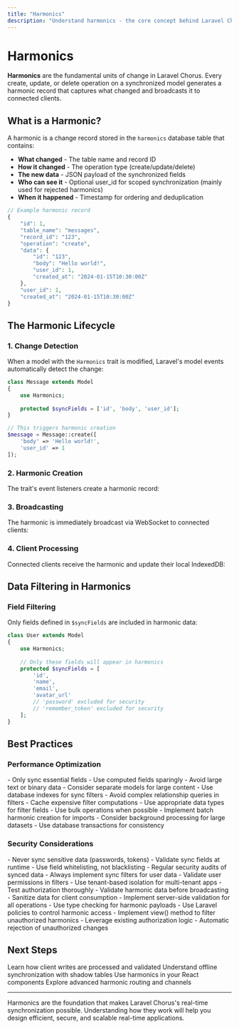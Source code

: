 ```yaml
---
title: "Harmonics"
description: "Understand harmonics - the core concept behind Laravel Chorus's real-time synchronization system."
---
```


# Harmonics

**Harmonics** are the fundamental units of change in Laravel Chorus. Every create, update, or delete operation on a synchronized model generates a harmonic record that captures what changed and broadcasts it to connected clients.
## What is a Harmonic?

A harmonic is a change record stored in the `harmonics` database table that contains:

- **What changed** - The table name and record ID
- **How it changed** - The operation type (create/update/delete)  
- **The new data** - JSON payload of the synchronized fields
- **Who can see it** - Optional user_id for scoped synchronization (mainly used for rejected harmonics)
- **When it happened** - Timestamp for ordering and deduplication

```php
// Example harmonic record
{
    "id": 1,
    "table_name": "messages",
    "record_id": "123",
    "operation": "create",
    "data": {
        "id": "123",
        "body": "Hello world!",
        "user_id": 1,
        "created_at": "2024-01-15T10:30:00Z"
    },
    "user_id": 1,
    "created_at": "2024-01-15T10:30:00Z"
}
```

## The Harmonic Lifecycle

### 1. Change Detection

When a model with the `Harmonics` trait is modified, Laravel's model events automatically detect the change:

```php
class Message extends Model
{
    use Harmonics;
    
    protected $syncFields = ['id', 'body', 'user_id'];
}

// This triggers harmonic creation
$message = Message::create([
    'body' => 'Hello world!',
    'user_id' => 1
]);
```

### 2. Harmonic Creation

The trait's event listeners create a harmonic record:

### 3. Broadcasting

The harmonic is immediately broadcast via WebSocket to connected clients:

### 4. Client Processing

Connected clients receive the harmonic and update their local IndexedDB:

## Data Filtering in Harmonics

### Field Filtering

Only fields defined in `$syncFields` are included in harmonic data:

```php
class User extends Model
{
    use Harmonics;
    
    // Only these fields will appear in harmonics
    protected $syncFields = [
        'id',
        'name', 
        'email',
        'avatar_url'
        // 'password' excluded for security
        // 'remember_token' excluded for security
    ];
}
```

## Best Practices

### Performance Optimization

<AccordionGroup>
<Accordion title="Minimize Harmonic Data" icon="compress">
- Only sync essential fields
- Use computed fields sparingly
- Avoid large text or binary data
- Consider separate models for large content
</Accordion>

<Accordion title="Efficient Filtering" icon="filter">
- Use database indexes for sync filters
- Avoid complex relationship queries in filters
- Cache expensive filter computations
- Use appropriate data types for filter fields
</Accordion>

<Accordion title="Batch Operations" icon="layer-group">
- Use bulk operations when possible
- Implement batch harmonic creation for imports
- Consider background processing for large datasets
- Use database transactions for consistency
</Accordion>
</AccordionGroup>

### Security Considerations

<AccordionGroup>
<Accordion title="Field Security" icon="shield-check">
- Never sync sensitive data (passwords, tokens)
- Validate sync fields at runtime
- Use field whitelisting, not blacklisting
- Regular security audits of synced data
</Accordion>

<Accordion title="User Isolation" icon="users">
- Always implement sync filters for user data
- Validate user permissions in filters
- Use tenant-based isolation for multi-tenant apps
- Test authorization thoroughly
</Accordion>

<Accordion title="Data Validation" icon="check-circle">
- Validate harmonic data before broadcasting
- Sanitize data for client consumption
- Implement server-side validation for all operations
- Use type checking for harmonic payloads
</Accordion>

<Accordion title="Authorization Policies" icon="lock">
- Use Laravel policies to control harmonic access
- Implement view() method to filter unauthorized harmonics
- Leverage existing authorization logic
- Automatic rejection of unauthorized changes
</Accordion>
</AccordionGroup>

## Next Steps

<CardGroup cols={2}>
<Card title="Write Path" href="/concepts/write-path" icon="pen">
Learn how client writes are processed and validated
</Card>

<Card title="Shadow Tables" href="/concepts/write-path#shadow-and-delta-tables" icon="database">
Understand offline synchronization with shadow tables
</Card>

<Card title="React Integration" href="/integrations/react" icon="react">
Use harmonics in your React components
</Card>

<Card title="Advanced Features" href="/advanced/channel-prefixes" icon="gear">
Explore advanced harmonic routing and channels
</Card>
</CardGroup>

---

Harmonics are the foundation that makes Laravel Chorus's real-time synchronization possible. Understanding how they work will help you design efficient, secure, and scalable real-time applications.